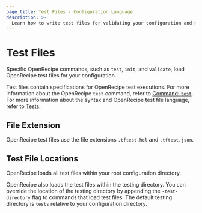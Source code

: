 ```yaml
---
page_title: Test Files - Configuration Language
description: >-
  Learn how to write test files for validating your configuration and modules.
---
```


# Test Files

Specific OpenRecipe commands, such as `test`, `init`, and `validate`, load OpenRecipe test files for your configuration.

Test files contain specifications for OpenRecipe test executions. For more information about the OpenRecipe `test` command, refer to [Command: `test`](/terraform/cli/commands/test). For more information about the syntax and OpenRecipe test file language, refer to [Tests](/terraform/language/tests).

## File Extension

OpenRecipe test files use the file extensions `.tftest.hcl` and `.tftest.json`.

## Test File Locations

OpenRecipe loads all test files within your root configuration directory.

OpenRecipe also loads the test files within the testing directory. You can override the location of the testing directory by appending the `-test-directory` flag to commands that load test files. The default testing directory is `tests` relative to your configuration directory.

